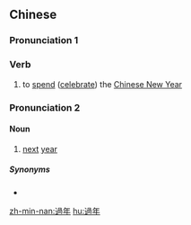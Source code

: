 {{also|过年}}
==Chinese==
{{zh-forms|s=过年}}

===Pronunciation 1===
{{zh-pron
|m=guònián
|c=gwo3 nin4
|h=pfs=ko-ngièn
|mn=kòe-nî/kè-nî
|cat=v
}}

===Verb===
{{zh-verb}}

# to [[spend]] ([[celebrate]]) the [[Chinese New Year]]
#: {{zh-x|回家 過年|to return to one's home/hometown to '''spend the Chinese New Year'''}}
#: {{zh-x|過年 了！|It's the '''Chinese New Year'''!}}

===Pronunciation 2===
{{zh-pron
|m=guònian
|cat=n
}}

====Noun====
{{zh-noun}}

# {{lb|zh|colloquial}} [[next]] [[year]]

=====Synonyms=====
* {{zh-l|明年}}

{{zh-cat|Elementary|Time}}

[[zh-min-nan:過年]]
[[hu:過年]]